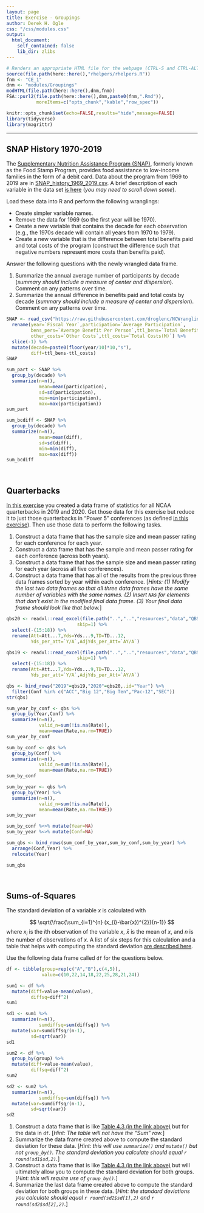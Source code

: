```yaml
---
layout: page
title: Exercise - Groupings
author: Derek H. Ogle
css: "/css/modules.css"
output:
  html_document:
    self_contained: false
    lib_dir: zlibs
---
```


```r
# Renders an appropriate HTML file for the webpage (CTRL-S and CTRL-ALT-R)
source(file.path(here::here(),"rhelpers/rhelpers.R"))
fnm <- "CE_1"
dnm <- "modules/Groupings"
modHTML(file.path(here::here(),dnm,fnm))
FSA::purl2(file.path(here::here(),dnm,paste0(fnm,".Rmd")),
           moreItems=c("opts_chunk","kable","row_spec"))
```
```r
knitr::opts_chunk$set(echo=FALSE,results="hide",message=FALSE)
library(tidyverse)
library(magrittr)
```

----

## SNAP History 1970-2019
The [Supplementary Nutrition Assistance Program (SNAP)](https://www.fns.usda.gov/pd/supplemental-nutrition-assistance-program-snap), formerly known as the Food Stamp  Program, provides food assistance to low-income families in the form of a debit card. Data about the program from 1969 to 2019 are in [SNAP_history_1969_2019.csv](https://raw.githubusercontent.com/droglenc/NCWrangling/main/resources/data/SNAP_history_1969_2019.csv). A brief description of each variable in the data set [is here](https://www.kaggle.com/jpmiller/publicassistance) (*you may need to scroll down some*).

Load these data into R and perform the following wranglings:

* Create simpler variable names.
* Remove the data for 1969 (so the first year will be 1970).
* Create a new variable that contains the decade for each observation (e.g., the 1970s decade will contain all years from 1970 to 1979).
* Create a new variable that is the difference between total benefits paid and total costs of the program (construct the difference such that negative numbers represent more costs than benefits paid).

Answer the following questions with the newly wrangled data frame.

1. Summarize the annual average number of participants by decade (*summary should include a measure of center and dispersion*). Comment on any patterns over time.
1. Summarize the annual difference in benefits paid and total costs by decade (*summary should include a measure of center and dispersion*). Comment on any patterns over time.

```r
SNAP <- read_csv("https://raw.githubusercontent.com/droglenc/NCWrangling/main/resources/data/SNAP_history_1969_2019.csv") %>%
  rename(year=`Fiscal Year`,participation=`Average Participation`,
         bens_pers=`Average Benefit Per Person`,ttl_bens=`Total Benefits(M)`,
         other_costs=`Other Costs`,ttl_costs=`Total Costs(M)`) %>%
  slice(-1) %>%
  mutate(decade=paste0(floor(year/10)*10,"s"),
         diff=ttl_bens-ttl_costs)
SNAP
```
```r
sum_part <- SNAP %>%
  group_by(decade) %>%
  summarize(n=n(),
            mean=mean(participation),
            sd=sd(participation),
            min=min(participation),
            max=max(participation))
sum_part
```
```r
sum_bcdiff <- SNAP %>%
  group_by(decade) %>%
  summarize(n=n(),
            mean=mean(diff),
            sd=sd(diff),
            min=min(diff),
            max=max(diff))
sum_bcdiff  
```

&nbsp;

## Quarterbacks
[In this exercise](../wrangle-rows/CE_1.html#quarterbacks-ii) you created a data frame of statistics for all NCAA quarterbacks in 2019 and 2020. Get those data for this exercise but reduce it to just those quarterbacks in "Power 5" conferences (as defined [in this exercise](../wrangle-rows/CE_1.html#quarterbacks-i)). Then use those data to perform the following tasks.

1. Construct a data frame that has the sample size and mean passer rating for each conference for each year.
1. Construct a data frame that has the sample and mean passer rating for each conference (across both years).
1. Construct a data frame that has the sample size and mean passer rating for each year (across all five conferences).
1. Construct a data frame that has all of the results from the previous three data frames sorted by year within each conference. [*Hints: (1) Modify the last two data frames so that all three data frames have the same number of variables with the same names. (2) Insert `NA`s for elements that don't exist in the modified final data frame. (3) Your final data frame should look like that below.*]

```r
qbs20 <- readxl::read_excel(file.path("..","..","resources","data","QBS_2020.xlsx"),
                          skip=1) %>%
  select(-(15:18)) %>%
  rename(Att=Att...7,Yds=Yds...9,TD=TD...12,
         Yds_per_att=`Y/A`,AdjYds_per_Att=`AY/A`)

qbs19 <- readxl::read_excel(file.path("..","..","resources","data","QBS_2019.xlsx"),
                          skip=1) %>%
  select(-(15:18)) %>%
  rename(Att=Att...7,Yds=Yds...9,TD=TD...12,
         Yds_per_att=`Y/A`,AdjYds_per_Att=`AY/A`)

qbs <- bind_rows("2019"=qbs19,"2020"=qbs20,.id="Year") %>%
  filter(Conf %in% c("ACC","Big 12","Big Ten","Pac-12","SEC"))
str(qbs)

sum_year_by_conf <- qbs %>%
  group_by(Year,Conf) %>%
  summarize(n=n(),
            valid_n=sum(!is.na(Rate)),
            mean=mean(Rate,na.rm=TRUE))
sum_year_by_conf

sum_by_conf <- qbs %>%
  group_by(Conf) %>%
  summarize(n=n(),
            valid_n=sum(!is.na(Rate)),
            mean=mean(Rate,na.rm=TRUE))
sum_by_conf

sum_by_year <- qbs %>%
  group_by(Year) %>%
  summarize(n=n(),
            valid_n=sum(!is.na(Rate)),
            mean=mean(Rate,na.rm=TRUE))
sum_by_year

sum_by_conf %<>% mutate(Year=NA)
sum_by_year %<>% mutate(Conf=NA)

sum_qbs <- bind_rows(sum_conf_by_year,sum_by_conf,sum_by_year) %>%
  arrange(Conf,Year) %>%
  relocate(Year)
```
```r
sum_qbs
```

&nbsp;

## Sums-of-Squares
The standard deviation of a variable $x$ is calculated with

$$
\sqrt{\frac{\sum_{i=1}^{n} (x_{i}-\bar{x})^{2}}{n-1}}
$$
where $x_{i}$ is the $i$th observation of the variable $x$, $\bar{x}$ is the mean of $x$, and $n$ is the number of observations of $x$. A list of six steps for this calculation and a table that helps with computing the standard deviation [are described here](http://derekogle.com/Book107/UnivSum.html#standard-deviation).

Use the following data frame called `df` for the questions below.

```r
df <- tibble(group=rep(c("A","B"),c(4,5)),
             value=c(10,22,14,18,22,25,28,21,24))
```
```r
sum1 <- df %>%
  mutate(diff=value-mean(value),
         diffsq=diff^2)
sum1

sd1 <- sum1 %>%
  summarize(n=n(),
            sumdiffsq=sum(diffsq)) %>%
  mutate(var=sumdiffsq/(n-1),
         sd=sqrt(var))
sd1
```

```r
sum2 <- df %>%
  group_by(group) %>%
  mutate(diff=value-mean(value),
         diffsq=diff^2)
sum2

sd2 <- sum2 %>%
  summarize(n=n(),
            sumdiffsq=sum(diffsq)) %>%
  mutate(var=sumdiffsq/(n-1),
         sd=sqrt(var))
sd2
```

1. Construct a data frame that is like [Table 4.3 (in the link above)](http://derekogle.com/Book107/UnivSum.html#tab:SDCalc) but for the data in `df`. [*Hint: The table will not have the "Sum" row.*]
1. Summarize the data frame created above to compute the standard deviation for these data. [*Hint: this will use `summarize()` and `mutate()` but not `group_by()`. The standard deviation you calculate should equal `r round(sd1$sd,2)`.*]
1. Construct a data frame that is like [Table 4.3 (in the link above)](http://derekogle.com/Book107/UnivSum.html#tab:SDCalc) but will ultimately allow you to compute the standard deviation for both groups. [*Hint: this will require use of `group_by()`.*]
1. Summarize the last data frame created above to compute the standard deviation for both groups in these data. [*Hint: the standard deviations you calculate should equal `r round(sd2$sd[1],2)` and `r round(sd2$sd[2],2)`.*]
